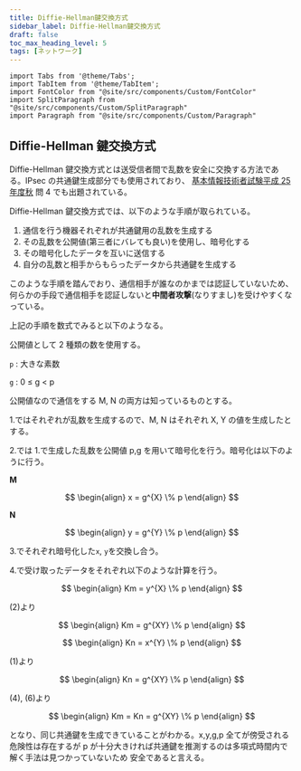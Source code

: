 ```yaml
---
title: Diffie-Hellman鍵交換方式
sidebar_label: Diffie-Hellman鍵交換方式
draft: false
toc_max_heading_level: 5
tags: [ネットワーク]
---
```


```mdx-code-block
import Tabs from '@theme/Tabs';
import TabItem from '@theme/TabItem';
import FontColor from "@site/src/components/Custom/FontColor"
import SplitParagraph from "@site/src/components/Custom/SplitParagraph"
import Paragraph from "@site/src/components/Custom/Paragraph"

```

## Diffie-Hellman 鍵交換方式

Diffie-Hellman 鍵交換方式とは送受信者間で乱数を安全に交換する方法である。IPsec の共通鍵生成部分でも使用されており、
[基本情報技術者試験平成 25 年度秋][kihon-25-4] 問 4 でも出題されている。

Diffie-Hellman 鍵交換方式では、以下のような手順が取られている。

1. 通信を行う機器それぞれが共通鍵用の乱数を生成する
2. その乱数を公開値(第三者にバレても良い)を使用し、暗号化する
3. その暗号化したデータを互いに送信する
4. 自分の乱数と相手からもらったデータから共通鍵を生成する

このような手順を踏んでおり、通信相手が誰なのかまでは認証していないため、何らかの手段で通信相手を認証しないと**中間者攻撃**(なりすまし)を受けやすくなっている。

上記の手順を数式でみると以下のようなる。

公開値として 2 種類の数を使用する。

`p` : 大きな素数

`g` : 0 $\leq$ g $<$ p

公開値なので通信をする M, N の両方は知っているものとする。

1.ではそれぞれが乱数を生成するので、M, N はそれぞれ X, Y の値を生成したとする。

2.では 1.で生成した乱数を公開値 p,g を用いて暗号化を行う。暗号化は以下のように行う。

<SplitParagraph border="false">

  <Paragraph>

**M**

$$
\begin{align}
  x = g^{X} \% p
\end{align}
$$

  </Paragraph>

  <Paragraph>

**N**

$$
\begin{align}
  y = g^{Y} \% p
\end{align}
$$

  </Paragraph>
</SplitParagraph>

3.でそれぞれ暗号化した`x`, `y`を交換し合う。

4.で受け取ったデータをそれぞれ以下のような計算を行う。

<SplitParagraph border="false">

  <Paragraph>

$$
\begin{align}
  Km = y^{X} \% p
\end{align}
$$

(2)より

$$
\begin{align}
  Km = g^{XY} \% p
\end{align}
$$

  </Paragraph>

  <Paragraph>

$$
\begin{align}
  Kn = x^{Y} \% p
\end{align}
$$

(1)より

$$
\begin{align}
  Kn = g^{XY} \% p
\end{align}
$$

  </Paragraph>
</SplitParagraph>

(4), (6)より

$$
\begin{align}
  Km = Kn = g^{XY} \% p
\end{align}
$$

となり、同じ共通鍵を生成できていることがわかる。x,y,g,p 全てが傍受される危険性は存在するが p が十分大きければ共通鍵を推測するのは多項式時間内で解く手法は見つかっていないため
安全であると言える。

[kihon-25-4]: https://www.jitec.ipa.go.jp/1_04hanni_sukiru/mondai_kaitou_2013h25_2/2013h25a_fe_pm_qs.pdf
